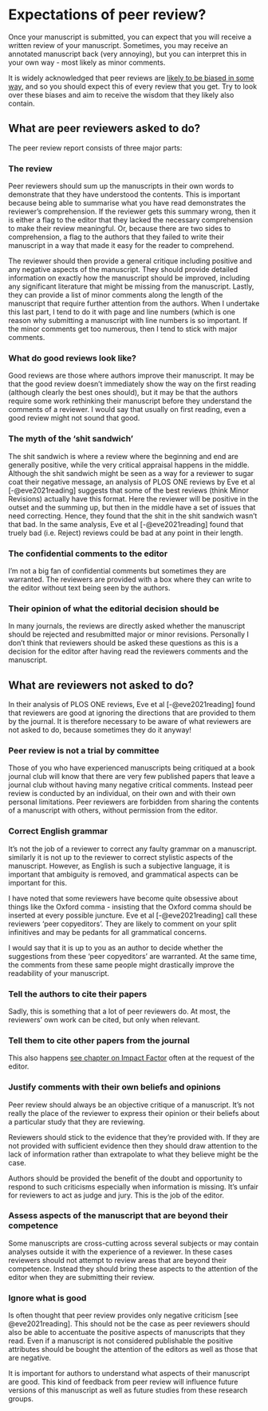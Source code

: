 # Expectations of peer review? {#peerreview2}

Once your manuscript is submitted, you can expect that you will receive a written review of your manuscript. Sometimes, you may receive an annotated manuscript back (very annoying), but you can interpret this in your own way - most likely as minor comments. 

It is widely acknowledged that peer reviews are [likely to be biased in some way](problempeerreview.html), and so you should expect this of every review that you get. Try to look over these biases and aim to receive the wisdom that they likely also contain.

## What are peer reviewers asked to do?
The peer review report consists of three major parts:

### The review
Peer reviewers should sum up the manuscripts in their own words to demonstrate that they have understood the contents. This is important because being able to summarise what you have read demonstrates the reviewer’s comprehension. If the reviewer gets this summary wrong, then it is either a flag to the editor that they lacked the necessary comprehension to make their review meaningful. Or, because there are two sides to comprehension, a flag to the authors that they failed to write their manuscript in a way that made it easy for the reader to comprehend. 

The reviewer should then provide a general critique including positive and any negative aspects of the manuscript. They should provide detailed information on exactly how the manuscript should be improved, including any significant literature that might be missing from the manuscript. Lastly, they can provide a list of minor comments along the length of the manuscript that require further attention from the authors. When I undertake this last part, I tend to do it with page and line numbers (which is one reason why submitting a manuscript with line numbers is so important. If the minor comments get too numerous, then I tend to stick with major comments.

### What do good reviews look like?
Good reviews are those where authors improve their manuscript. It may be that the good review doesn't immediately show the way on the first reading (although clearly the best ones should), but it may be that the authors require some work rethinking their manuscript before they understand the comments of a reviewer. I would say that usually on first reading, even a good review might not sound that good. 

### The myth of the 'shit sandwich' {#shit}
The shit sandwich is where a review where the beginning and end are generally positive, while the very critical appraisal happens in the middle. Although the shit sandwich might be seen as a way for a reviewer to sugar coat their negative message, an analysis of PLOS ONE reviews by Eve et al [-@eve2021reading] suggests that some of the best reviews (think Minor Revisions) actually have this format. Here the reviewer will be positive in the outset and the summing up, but then in the middle have a set of issues that need correcting. Hence, they found that the shit in the shit sandwich wasn't that bad. In the same analysis, Eve et al [-@eve2021reading] found that truely bad (i.e. Reject) reviews could be bad at any point in their length. 


### The confidential comments to the editor
I'm not a big fan of confidential comments but sometimes they are warranted. The reviewers are provided with a box where they can write to the editor without text being seen by the authors.

### Their opinion of what the editorial decision should be
In many journals, the reviews are directly asked whether the manuscript should be rejected and resubmitted major or minor revisions. Personally I don't think that reviewers should be asked these questions as this is a decision for the editor after having read the reviewers comments and the manuscript.

## What are reviewers not asked to do?
In their analysis of PLOS ONE reviews, Eve et al [-@eve2021reading] found that reviewers are good at ignoring the directions that are provided to them by the journal. It is therefore necessary to be aware of what reviewers are not asked to do, because sometimes they do it anyway!

### Peer review is not a trial by committee
Those of you who have experienced manuscripts being critiqued at a book journal club will know that there are very few published papers that leave a journal club without having many negative critical comments. Instead peer review is conducted by an individual, on their own and with their own personal limitations. Peer reviewers are forbidden from sharing the contents of a manuscript with others, without permission from the editor.

### Correct English grammar
It's not the job of a reviewer to correct any faulty grammar on a manuscript. similarly it is not up to the reviewer to correct stylistic aspects of the manuscript. However, as English is such a subjective language, it is important that ambiguity is removed, and grammatical aspects can be important for this. 

I have noted that some reviewers have become quite obsessive about things like the Oxford comma - insisting that the Oxford comma should be inserted at every possible juncture. Eve et al [-@eve2021reading] call these reviewers ‘peer copyeditors’. They are likely to comment on your split infinitives and may be pedants for all grammatical concerns. 

I would say that it is up to you as an author to decide whether the suggestions from these 'peer copyeditors' are warranted. At the same time, the comments from these same people might drastically improve the readability of your manuscript.

### Tell the authors to cite their papers
Sadly, this is something that a lot of peer reviewers do. At most, the reviewers’ own work can be cited, but only when relevant.

### Tell them to cite other papers from the journal
This also happens [see chapter on Impact Factor](impactfactor.html) often at the request of the editor.

### Justify comments with their own beliefs and opinions 
Peer review should always be an objective critique of a manuscript. It's not really the place of the reviewer to express their opinion or their beliefs about a particular study that they are reviewing. 

Reviewers should stick to the evidence that they're provided with. If they are not provided with sufficient evidence then they should draw attention to the lack of information rather than extrapolate to what they believe might be the case. 

Authors should be provided the benefit of the doubt and opportunity to respond to such criticisms especially when information is missing. It's unfair for reviewers to act as judge and jury. This is the job of the editor. 

### Assess aspects of the manuscript that are beyond their competence
Some manuscripts are cross-cutting across several subjects or may contain analyses outside it with the experience of a reviewer. In these cases reviewers should not attempt to review areas that are beyond their competence. Instead they should bring these aspects to the attention of the editor when they are submitting their review.

### Ignore what is good
Is often thought that peer review provides only negative criticism [see @eve2021reading]. This should not be the case as peer reviewers should also be able to accentuate the positive aspects of manuscripts that they read. Even if a manuscript is not considered publishable the positive attributes should be bought the attention of the editors as well as those that are negative.

It is important for authors to understand what aspects of their manuscript are good. This kind of feedback from peer review will influence future versions of this manuscript as well as future studies from these research groups.

